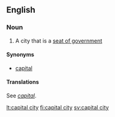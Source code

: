 ==English==

===Noun===
{{en-noun|sg=[[capital]] [[city]]|pl=capital cities}}

# A city that is a [[seat of government]]

====Synonyms====
* [[capital]]

====Translations====
See ''[[capital#Translations|capital]]''.

[[lt:capital city]]
[[fi:capital city]]
[[sv:capital city]]